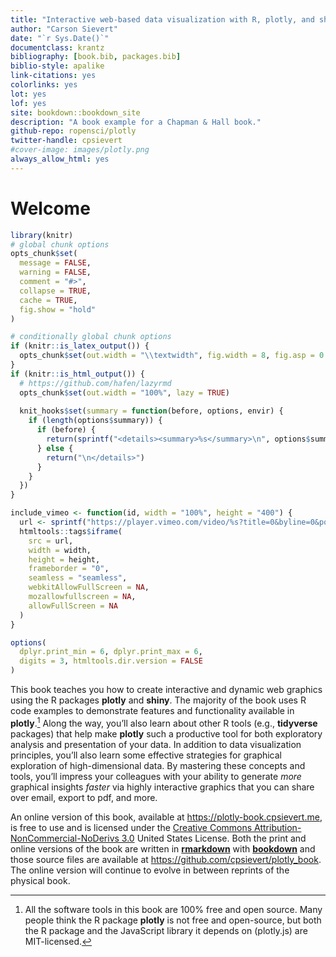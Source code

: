 ```yaml
--- 
title: "Interactive web-based data visualization with R, plotly, and shiny"
author: "Carson Sievert"
date: "`r Sys.Date()`"
documentclass: krantz
bibliography: [book.bib, packages.bib]
biblio-style: apalike
link-citations: yes
colorlinks: yes
lot: yes
lof: yes
site: bookdown::bookdown_site
description: "A book example for a Chapman & Hall book."
github-repo: ropensci/plotly
twitter-handle: cpsievert
#cover-image: images/plotly.png
always_allow_html: yes
---
```


# Welcome {-}

```r
library(knitr)
# global chunk options
opts_chunk$set(
  message = FALSE, 
  warning = FALSE, 
  comment = "#>",
  collapse = TRUE,
  cache = TRUE,
  fig.show = "hold"
)

# conditionally global chunk options
if (knitr::is_latex_output()) {
  opts_chunk$set(out.width = "\\textwidth", fig.width = 8, fig.asp = 0.618)
}
if (knitr::is_html_output()) {
  # https://github.com/hafen/lazyrmd
  opts_chunk$set(out.width = "100%", lazy = TRUE)
  
  knit_hooks$set(summary = function(before, options, envir) {
    if (length(options$summary)) {
      if (before) {
        return(sprintf("<details><summary>%s</summary>\n", options$summary))
      } else {
        return("\n</details>")
      }
    }
  })
}

include_vimeo <- function(id, width = "100%", height = "400") {
  url <- sprintf("https://player.vimeo.com/video/%s?title=0&byline=0&portrait=0", id)
  htmltools::tags$iframe(
    src = url, 
    width = width, 
    height = height, 
    frameborder = "0", 
    seamless = "seamless",
    webkitAllowFullScreen = NA, 
    mozallowfullscreen = NA, 
    allowFullScreen = NA
  )
}

options(
  dplyr.print_min = 6, dplyr.print_max = 6, 
  digits = 3, htmltools.dir.version = FALSE
)
```

This book teaches you how to create interactive and dynamic web graphics using the R packages **plotly** and **shiny**. The majority of the book uses R code examples to demonstrate features and functionality available in **plotly**.^[All the software tools in this book are 100% free and open source. Many people think the R package **plotly** is not free and open-source, but both the R package and the JavaScript library it depends on (plotly.js) are MIT-licensed.] Along the way, you'll also learn about other R tools (e.g., **tidyverse** packages) that help make **plotly** such a productive tool for both exploratory analysis and presentation of your data. In addition to data visualization principles, you'll also learn some effective strategies for graphical exploration of high-dimensional data. By mastering these concepts and tools, you'll impress your colleagues with your ability to generate *more* graphical insights *faster* via highly interactive graphics that you can share over email, export to pdf, and more.

An online version of this book, available at <https://plotly-book.cpsievert.me>, is free to use and is licensed under the [Creative Commons Attribution-NonCommercial-NoDerivs 3.0](https://creativecommons.org/licenses/by-nc-nd/3.0/us/) United States License. Both the print and online versions of the book are written in [**rmarkdown**](https://rmarkdown.rstudio.com/) with [**bookdown**](https://bookdown.org) and those source files are available at <https://github.com/cpsievert/plotly_book>. The online version will continue to evolve in between reprints of the physical book.